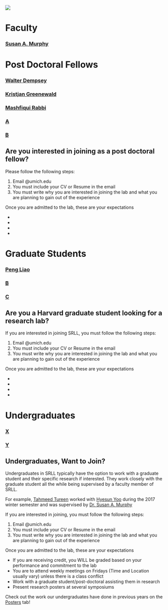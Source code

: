 
![](HarvardLogo.jpg)

# Faculty

### [Susan A. Murphy](https://dl.dropboxusercontent.com/u/16868661/index.html)


# Post Doctoral Fellows

### [Walter Dempsey](https://wdempsey.github.io/)

### [Kristjan Greenewald](https://www.linkedin.com/in/kristjan-greenewald-43bb2981)

### [Mashfiqui Rabbi](https://www.linkedin.com/in/mashfiquirabbi)

### [A]()

### [B]()


## Are you interested in joining as a post doctoral fellow?


Please follow the following steps:

1. Email @umich.edu
2. You must include your CV or Resume in the email
3. You must write why you are interested in joining the lab and what you are planning to gain out of the experience


Once you are admitted to the lab, these are your expectations

* 
* 
* 
* 

# Graduate Students

### [Peng Liao]()


### [B]()


### [C]()


## Are you a Harvard graduate student looking for a research lab?


If you are interested in joining SRLL, you must follow the following steps:

1. Email @umich.edu
2. You must include your CV or Resume in the email
3. You must write why you are interested in joining the lab and what you are planning to gain out of the experience


Once you are admitted to the lab, these are your expectations

* 
* 
* 
* 


# Undergraduates


### [X]()


### [Y]()


## Undergraduates, Want to Join?

Undergraduates in SRLL typically have the option to work with a graduate student and their specific research if interested. They work closely with the graduate student all the while being supervised by a faculty member of SRLL. 

For example, [Tahmeed Tureen](https://sites.google.com/a/umich.edu/tahmeed-tureen/) worked with [Hyesun Yoo](http://www-personal.umich.edu/~yoohs/) during the 2017 winter semester and was supervised by [Dr. Susan A. Murphy](http://dept.stat.lsa.umich.edu/~samurphy/)


If you are interested in joining, you must follow the following steps:

1. Email @umich.edu
2. You must include your CV or Resume in the email
3. You must write why you are interested in joining the lab and what you are planning to gain out of the experience


Once you are admitted to the lab, these are your expectations

* If you are receiving credit, you WILL be graded based on your performance and commitment to the lab
* You are to attend weekly meetings on Fridays (Time and Location usually vary) unless there is a class conflict
* Work with a graduate student/post-doctoral assisting them in research
* Present research posters at several symposiums


Check out the work our undergraduates have done in previous years on the [Posters](posters.html) tab!


